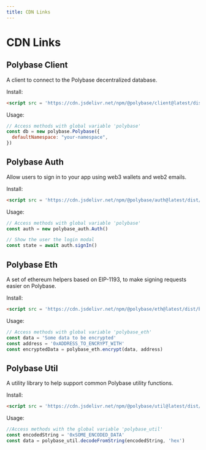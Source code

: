 ```yaml
---
title: CDN Links
---
```


# CDN Links

## Polybase Client

A client to connect to the Polybase decentralized database.

Install: 

```html
<script src = 'https://cdn.jsdelivr.net/npm/@polybase/client@latest/dist/bundle.min.js'></script>
```

Usage:

```js
// Access methods with global variable 'polybase'
const db = new polybase.Polybase({
  defaultNamespace: "your-namespace",
})
```

## Polybase Auth

Allow users to sign in to your app using web3 wallets and web2 emails.

Install: 

```html
<script src = 'https://cdn.jsdelivr.net/npm/@polybase/auth@latest/dist/bundle.min.js'></script>
```

Usage:

```js
// Access methods with global variable 'polybase'
const auth = new polybase_auth.Auth()

// Show the user the login modal
const state = await auth.signIn()
```


## Polybase Eth

A set of ethereum helpers based on EIP-1193, to make signing requests easier on Polybase.

Install: 

```html
<script src = 'https://cdn.jsdelivr.net/npm/@polybase/eth@latest/dist/bundle.min.js'></script>
```

Usage:

```js
// Access methods with global variable 'polybase_eth'
const data = 'Some data to be encrypted'
const address = '0xADDRESS_TO_ENCRYPT_WITH'
const encryptedData = polybase_eth.encrypt(data, address)
```

## Polybase Util

A utility library to help support common Polybase utility functions.

Install: 

```html
<script src = 'https://cdn.jsdelivr.net/npm/@polybase/util@latest/dist/bundle.min.js'></script>
```

Usage:

```js
//Access methods with the global variable 'polybase_util'
const encodedString = '0xSOME_ENCODED_DATA'
const data = polybase_util.decodeFromString(encodedString, 'hex')
```

